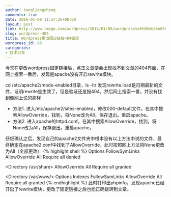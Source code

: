```yaml
---
author: tangliangcheng
comments: true
date: 2016-01-09 11:57:35+00:00
layout: post
link: http://www.rmogo.com/wordpress/2016/01/09/wordpress%e6%9b%b4%e6%94%b9%e5%9b%ba%e5%ae%9a%e9%93%be%e6%8e%a5404%e9%94%99%e8%af%af/
slug: wordpress-404
title: Wordpress更改固定链接404错误
wordpress_id: 86
categories:
- 技术分享
---
```


今天在更改wordpress固定链接后，点击文章便会出现找不到文章的404界面，在网上搜索一番后，发现是apache没有开启rewrite模块。

cd /etc/apache2/mods-enabled目录，ls -ltr 发现rewrite.load是日期最新的文件，证明rewrite是生效了，但是验证还是报404，然后网上搜索一番，并没有找到像网上说的那样

* 方法1. 进入/etc/apache2/sites-enabled，修改000-default文件。在其中搜索AllowOverride，找到，将None改为All，保存退出。重启apache。
* 方法2. 进入apache的httpd.conf，在其中搜索AllowOverride，找到，将None改为All，保存退出。重启apache。

仔细确认之后，发现自己的apache2文件夹中根本没有以上方法中说的文件，最终确定在apache2.conf中找到了AllowOverride，此时按照网上方法将None更改为All（全部更改）
{% highlight shell %}
<Directory />
    Options FollowSymLinks
    AllowOverride All
    Require all denied
</Directory>

<Directory /usr/share>
        AllowOverride All
        Require all granted
</Directory>

<Directory /var/www/>
        Options Indexes FollowSymLinks
        AllowOverride All
        Require all granted
</Directory>
{% endhighlight %}
此时打印出phpinfo，发现apache已经开启了rewrite模块，更改了固定链接之后也能正确跳转到文章。




